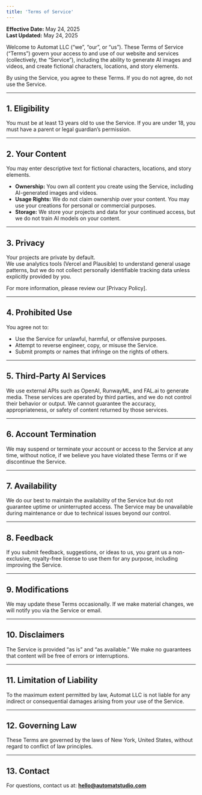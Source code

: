 ```yaml
---
title: 'Terms of Service'
---
```


**Effective Date:** May 24, 2025  
**Last Updated:** May 24, 2025

Welcome to Automat LLC (“we”, “our”, or “us”). These Terms of Service (“Terms”) govern your access to and use of our website and services (collectively, the “Service”), including the ability to generate AI images and videos, and create fictional characters, locations, and story elements.

By using the Service, you agree to these Terms. If you do not agree, do not use the Service.

---

## 1. Eligibility

You must be at least 13 years old to use the Service. If you are under 18, you must have a parent or legal guardian’s permission.

---

## 2. Your Content

You may enter descriptive text for fictional characters, locations, and story elements.

- **Ownership:** You own all content you create using the Service, including AI-generated images and videos.
- **Usage Rights:** We do not claim ownership over your content. You may use your creations for personal or commercial purposes.
- **Storage:** We store your projects and data for your continued access, but we do not train AI models on your content.

---

## 3. Privacy

Your projects are private by default.  
We use analytics tools (Vercel and Plausible) to understand general usage patterns, but we do not collect personally identifiable tracking data unless explicitly provided by you.

For more information, please review our [Privacy Policy].

---

## 4. Prohibited Use

You agree not to:

- Use the Service for unlawful, harmful, or offensive purposes.
- Attempt to reverse engineer, copy, or misuse the Service.
- Submit prompts or names that infringe on the rights of others.

---

## 5. Third-Party AI Services

We use external APIs such as OpenAI, RunwayML, and FAL.ai to generate media. These services are operated by third parties, and we do not control their behavior or output. We cannot guarantee the accuracy, appropriateness, or safety of content returned by those services.

---

## 6. Account Termination

We may suspend or terminate your account or access to the Service at any time, without notice, if we believe you have violated these Terms or if we discontinue the Service.

---

## 7. Availability

We do our best to maintain the availability of the Service but do not guarantee uptime or uninterrupted access. The Service may be unavailable during maintenance or due to technical issues beyond our control.

---

## 8. Feedback

If you submit feedback, suggestions, or ideas to us, you grant us a non-exclusive, royalty-free license to use them for any purpose, including improving the Service.

---

## 9. Modifications

We may update these Terms occasionally. If we make material changes, we will notify you via the Service or email.

---

## 10. Disclaimers

The Service is provided “as is” and “as available.” We make no guarantees that content will be free of errors or interruptions.

---

## 11. Limitation of Liability

To the maximum extent permitted by law, Automat LLC is not liable for any indirect or consequential damages arising from your use of the Service.

---

## 12. Governing Law

These Terms are governed by the laws of New York, United States, without regard to conflict of law principles.

---

## 13. Contact

For questions, contact us at: **hello@automatstudio.com**
